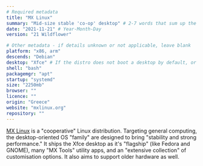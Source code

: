 ```yaml
---
# Required metadata
title: "MX Linux"
summary: "Mid-size stable 'co-op' desktop" # 2-7 words that sum up the distribution
date: "2021-11-21" # Year-Month-Day
version: "21 Wildflower"

# Other metadata - if details unknown or not applicable, leave blank
platform: "x86, arm"
descends: "Debian"
desktop: "Xfce" # If the distro does not boot a desktop by default, or doesn't ship one, leave 'desktop' blank
shell: "bash"
packagemgr: "apt"
startup: "systemd"
size: "2250mb"
browser: ""
licence: ""
origin: "Greece"
website: "mxlinux.org"
repository: ""
---
```


[MX Linux](https://mxlinux.org) is a "cooperative" Linux distribution. Targeting general computing, the desktop-oriented OS "family" are designed to bring "stability and strong performance." It ships the Xfce desktop as it's "flagship" (like Fedora and GNOME), many "MX Tools" utility apps, and an "extensive collection" of customisation options. It also aims to support older hardware as well.
